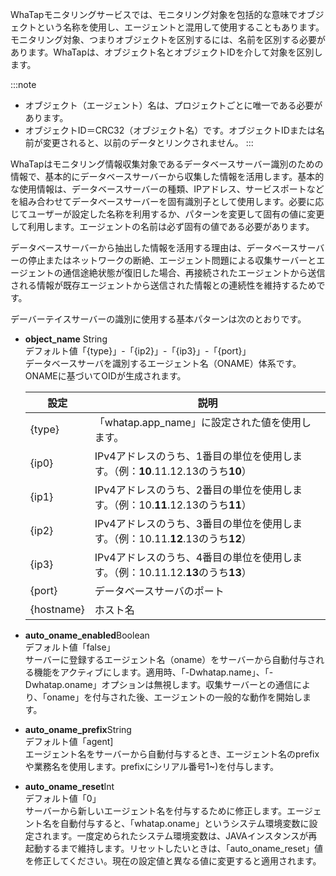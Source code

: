 WhaTapモニタリングサービスでは、モニタリング対象を包括的な意味でオブジェクトという名称を使用し、エージェントと混用して使用することもあります。モニタリング対象、つまりオブジェクトを区別するには、名前を区別する必要があります。WhaTapは、オブジェクト名とオブジェクトIDを介して対象を区別します。

:::note

-   オブジェクト（エージェント）名は、プロジェクトごとに唯一である必要があります。
-   オブジェクトID＝CRC32（オブジェクト名）です。オブジェクトIDまたは名前が変更されると、以前のデータとリンクされません。
:::

WhaTapはモニタリング情報収集対象であるデータベースサーバー識別のための情報で、基本的にデータベースサーバーから収集した情報を活用します。基本的な使用情報は、データベースサーバーの種類、IPアドレス、サービスポートなどを組み合わせてデータベースサーバーを固有識別子として使用します。必要に応じてユーザーが設定した名称を利用するか、パターンを変更して固有の値に変更して利用します。エージェントの名前は必ず固有の値である必要があります。

データベースサーバーから抽出した情報を活用する理由は、データベースサーバーの停止またはネットワークの断絶、エージェント問題による収集サーバーとエージェントの通信途絶状態が復旧した場合、再接続されたエージェントから送信される情報が既存エージェントから送信された情報との連続性を維持するためです。

デーバーテイスサーバーの識別に使用する基本パターンは次のとおりです。

-   **object_name** <span class='type'>String</span><br/>
    デフォルト値「{type}」-「{ip2}」-「{ip3}」-「{port}」<br/>データベースサーバを識別するエージェント名（ONAME）体系です。 ONAMEに基づいてOIDが生成されます。

    | 設定         | 説明                                                                      |
    | ---------- | ----------------------------------------------------------------------- |
    | {type}     | 「whatap.app_name」に設定された値を使用します。                                         |
    | {ip0}      | IPv4アドレスのうち、1番目の単位を使用します。（例：**10**.11.12.13のうち**10**）                   |
    | {ip1}      | IPv4アドレスのうち、2番目の単位を使用します。（例：10.**11**.12.13のうち**11**）                   |
    | {ip2}      | IPv4アドレスのうち、3番目の単位を使用します。（例：10.11.**12**.13のうち**12**）                   |
    | {ip3}      | IPv4アドレスのうち、4番目の単位を使用します。（例：10.11.12.**13**のうち**13**）                   |
    | {port}     | データベースサーバのポート                                                           |
    | {hostname} | ホスト名                                                                    |

-   **auto_oname_enabled**<span class='type'>Boolean</span><br/>
    デフォルト値「false」<br/>
    サーバーに登録するエージェント名（oname）をサーバーから自動付与される機能をアクティブにします。適用時、「-Dwhatap.name」、「-Dwhatap.oname」オプションは無視します。収集サーバーとの通信により、「oname」を付与された後、エージェントの一般的な動作を開始します。

-   **auto_oname_prefix**<span class='type'>String</span><br/>
    デフォルト値「agent]<br/>
    エージェント名をサーバーから自動付与するとき、エージェント名のprefixや業務名を使用します。prefixにシリアル番号1~)を付与します。

-   **auto_oname_reset**<span class='type'>Int</span><br/>
    デフォルト値「0」<br/>
    サーバーから新しいエージェント名を付与するために修正します。エージェント名を自動付与すると、「whatap.oname」というシステム環境変数に設定されます。一度定められたシステム環境変数は、JAVAインスタンスが再起動するまで維持します。リセットしたいときは、「auto_oname_reset」値を修正してください。現在の設定値と異なる値に変更すると適用されます。
